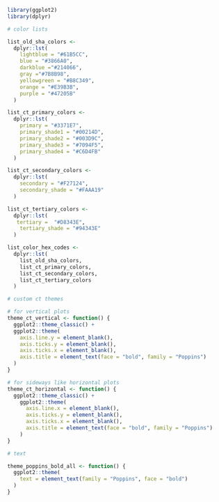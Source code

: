 ```r
library(ggplot2)
library(dplyr)

# color lists

list_old_sha_colors <- 
  dplyr::lst(
    lightblue = "#61B5CC",
    blue = "#3866A0",
    darkblue ="#214066",
    gray ="#7B8B98",
    yellowgreen = "#B8C349",
    orange = "#E39B3B",
    purple = "#47205B"
  )

list_ct_primary_colors <- 
  dplyr::lst(
    primary = "#3371E7",
    primary_shade1 = "#00214D",
    primary_shade2 = "#003D9C",
    primary_shade3 = "#7094F5",
    primary_shade4 = "#C6D4FB"
  )

list_ct_secondary_colors <- 
  dplyr::lst(
    secondary = "#F27124",
    secondary_shade = "#FAAA19"
  )

list_ct_tertiary_colors <- 
  dplyr::lst(
   tertiary =  "#D8343E",
    tertiary_shade = "#94343E"
  )

list_color_hex_codes <- 
  dplyr::lst(
    list_old_sha_colors,
    list_ct_primary_colors,
    list_ct_secondary_colors,
    list_ct_tertiary_colors
  )

# custom ct themes

# for vertical plots
theme_ct_vertical <- function() {
  ggplot2::theme_classic() + 
  ggplot2::theme(
    axis.line.y = element_blank(),
    axis.ticks.y = element_blank(),
    axis.ticks.x = element_blank(),
    axis.title = element_text(face = "bold", family = "Poppins")
  )
}

# for sideways like horizontal plots
theme_ct_horizontal <- function() {
  ggplot2::theme_classic() + 
    ggplot2::theme(
      axis.line.x = element_blank(),
      axis.ticks.y = element_blank(),
      axis.ticks.x = element_blank(),
      axis.title = element_text(face = "bold", family = "Poppins")
    )
}

# text

theme_poppins_bold_all <- function() {
  ggplot2::theme(
    text = element_text(family = "Poppins", face = "bold")
  )
}



```
